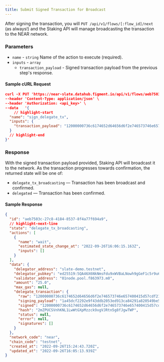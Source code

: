 ```yaml
---
title: Submit Signed Transaction for Broadcast
---
```


After signing the transaction, you will `PUT /api/v1/flows/[:flow_id]/next` (as always!) and the Staking API will manage broadcasting the transaction to the NEAR network.

### Parameters

- `name` - `string` Name of the action to execute (required).
- `inputs` - `array`
  - `transaction_payload` - Signed transaction payload from the previous step's response.

#### Sample cURL Request

```json
curl -X PUT 'https://near-slate.datahub.figment.io/api/v1/flows/aeb7503c-27c8-4184-8537-8f4a77f694a9/next' \
--header 'Content-Type: application/json' \
--header 'Authorization: <api_key>' \
--data   '{
    // highlight-start
  "name": "sign_delegate_tx",
  "inputs": {
    "transaction_payload": "12000000736c6174652d64656d6f2e746573746e657400415d57cdf21d28e35e0cfa864e895c18b4bc6a711642d38eb6762af81ec1cf3904cc1038fc5700001600000030316e6f64652e706f6f6c2e663836333937332e6d309ab9d36f31580c94fcf7eace07f4a286a6f69cdd3caef0efed5d78930df546880100000002110000006465706f7369745f616e645f7374616b65020000007b7d00e057eb481b0000000000b9340332b7f4ad14000000000000cd7538bc1db22a72cbaa19f54e9df00b9444863c74eefd5897d2ebbb7a52e7f8042d675c09d40684b7f7dd17feb73ecd09f6ae08c33e7f82450b438694f5430e"
  }
  // highlight-end
}'
```

### Response

With the signed transaction payload provided, Staking API will broadcast it to the network. As the transaction progresses towards confirmation, the returned state will be one of:

- `delegate_tx_broadcasting` — Transaction has been broadcast and confirmed.
- `delegated` — Transaction has been confirmed.

#### Sample Response

```json
{
  "id": "aeb7503c-27c8-4184-8537-8f4a77f694a9",
  // highlight-next-line
  "state": "delegate_tx_broadcasting",
  "actions": [
    {
      "name": "wait",
      "estimated_state_change_at": "2022-09-26T16:06:15.163Z",
      "inputs": []
    }
  ],
  "data": {
    "delegator_address": "slate-demo.testnet",
    "delegator_pubkey": "ed25519:5QA46X6NkNmsFdu9xWVBaLNowh9gGeF1c5r9u6NcxaLY",
    "validator_address": "01node.pool.f863973.m0",
    "amount": "25.0",
    "max_gas": null,
    "delegate_transaction": {
      "raw": "12000000736c6174652d64656d6f2e746573746e657400415d57cdf21d28e35e0cfa864e895c18b4bc6a711642d38eb6762af81ec1cf3904cc1038fc5700001600000030316e6f64652e706f6f6c2e663836333937332e6d309ab9d36f31580c94fcf7eace07f4a286a6f69cdd3caef0efed5d78930df546880100000002110000006465706f7369745f616e645f7374616b65020000007b7d00e057eb481b0000000000b9340332b7f4ad140000000000",
      "signing_payload": "1a45dcf2292e9f43ddb2053ed913ca84291a820549be5b04075f6e2719173fd0",
      "signed": "12000000736c6174652d64656d6f2e746573746e657400415d57cdf21d28e35e0cfa864e895c18b4bc6a711642d38eb6762af81ec1cf3904cc1038fc5700001600000030316e6f64652e706f6f6c2e663836333937332e6d309ab9d36f31580c94fcf7eace07f4a286a6f69cdd3caef0efed5d78930df546880100000002110000006465706f7369745f616e645f7374616b65020000007b7d00e057eb481b0000000000b9340332b7f4ad14000000000000cd7538bc1db22a72cbaa19f54e9df00b9444863c74eefd5897d2ebbb7a52e7f8042d675c09d40684b7f7dd17feb73ecd09f6ae08c33e7f82450b438694f5430e",
      "hash": "2mZPUCSVnhKNL1LwWtGXpMzzck9xgVJRtn5g8fJgwTWP",
      "status": null,
      "error": null,
      "signatures": []
    }
  },
  "network_code": "near",
  "chain_code": "testnet",
  "created_at": "2022-09-26T15:24:43.720Z",
  "updated_at": "2022-09-26T16:05:13.939Z"
}
```
